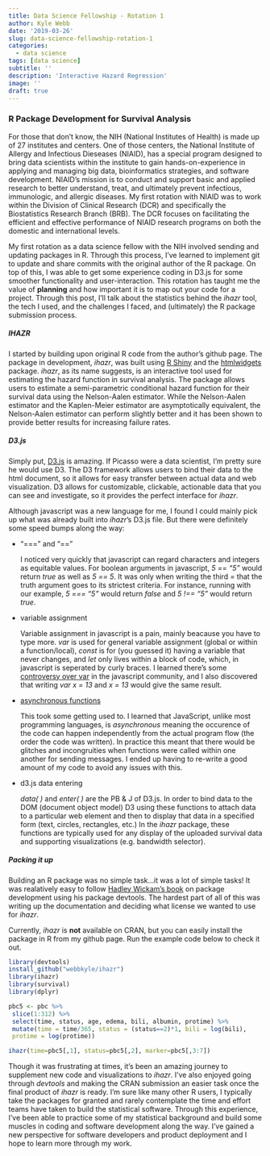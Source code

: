 ```yaml
---
title: Data Science Fellowship - Rotation 1
author: Kyle Webb
date: '2019-03-26'
slug: data-science-fellowship-rotation-1
categories:
  - data science
tags: [data science]
subtitle: ''
description: 'Interactive Hazard Regression'
image: ''
draft: true
---
```


### R Package Development for Survival Analysis
For those that don't know, the NIH (National Institutes of Health) is made up of 27 institutes and centers. One of those centers, the National Institute of Allergy and Infectious Dieseases (NIAID), has a special program designed to bring data scientists within the institute to gain hands-on-experience in applying and managing big data, bioinformatics strategies, and software development. NIAID's mission is to conduct and support basic and applied research to better understand, treat, and ultimately prevent infectious, immunologic, and allergic diseases. My first rotation with NIAID was to work within the Division of Clinical Research (DCR) and specifically the Biostatistics Research Branch (BRB). The DCR focuses on facilitating the efficient and effective performance of NIAID research programs on both the domestic and international levels.


My first rotation as a data science fellow with the NIH involved sending and updating packages in R. Through this process, I've learned to implement git to update and share commits with the original author of the R package. On top of this, I was able to get some experience coding in D3.js for some smoother functionality and user-interaction. This rotation has taught me the value of **planning** and how important it is to map out your code for a project. Through this post, I'll talk about the statistics behind the *ihazr* tool, the tech I used, and the challenges I faced, and (ultimately) the R package submission process.


##### IHAZR

I started by building upon original R code from the author's github page. The package in development, *ihazr*, was built using [R Shiny](https://shiny.rstudio.com/) and the [htmlwidgets](https://www.htmlwidgets.org/) package. *ihazr*, as its name suggests, is an interactive tool used for estimating the hazard function in survival analysis. The package allows users to estimate a semi-parametric conditional hazard function for their survival data using the Nelson-Aalen estimator. While the Nelson-Aalen estimator and the Kaplen-Meier estimator are asymptotically equivalent, the Nelson-Aalen estimator can perform slightly better and it has been shown to provide better results for increasing failure rates. 

##### D3.js

Simply put, [D3.js](https://d3js.org/) is amazing. If Picasso were a data scientist, I'm pretty sure he would use D3. The D3 framework allows users to bind their data to the html document, so it allows for easy transfer between actual data and web visualization. D3 allows for customizable, clickable, actionable data that you can see and investigate, so it provides the perfect interface for *ihazr*.  

Although javascript was a new language for me, I found I could mainly pick up what was already built into *ihazr*'s D3.js file. But there were definitely some speed bumps along the way:

* "===" and "=="

    I noticed very quickly that javascript can regard characters and integers as equitable values. For boolean arguments in javascript, *5 == "5"* would return *true* as well as *5 == 5*. It was only when writing the third *=* that the truth argument goes to its strictest criteria. For instance, running with our example, *5 === "5"* would return *false* and *5 !== "5"* would return *true*. 

* variable assignment

    Variable assignment in javascript is a pain, mainly beacause you have to type more. *var* is used for general variable assignment (global or within a function/local), *const* is for (you guessed it) having a variable that never changes, and *let* only lives within a block of code, which, in javascript is seperated by curly braces. I learned there's some [controversy over var](https://dev.to/johnwolfe820/should-you-never-truly-use-var-bdi) in the javascript community, and I also discovered that writing *var x = 13* and *x = 13* would give the same result.  

* [asynchronous functions](https://medium.com/codebuddies/getting-to-know-asynchronous-javascript-callbacks-promises-and-async-await-17e0673281ee)

    This took some getting used to. I learned that JavaScript, unlike most programming languages, is *asynchronous* meaning the occurence of the code can happen independently from the actual program flow (the order the code was written). In practice this meant that there would be glitches and incongruities when functions were called within one another for sending messages. I ended up having to re-write a good amount of my code to avoid any issues with this.

* d3.js data entering

    *data( )* and *enter( )* are the PB & J of D3.js. In order to bind data to the DOM (document object model) D3 using these functions to attach data to a particular web element and then to display that data in a specified form (text, circles, rectangles, etc.) In the *ihazr* package, these functions are typically used for any display of the uploaded survival data and supporting visualizations (e.g. bandwidth selector). 

##### Packing it up

Building an R package was no simple task...it was a lot of simple tasks! It was realatively easy to follow [Hadley Wickam's book](http://r-pkgs.had.co.nz/) on package development using his package devtools. The hardest part of all of this was writing up the documentation and deciding what license we wanted to use for *ihazr*. 

Currently, *ihazr* is **not** available on CRAN, but you can easily install the package in R from my github page. Run the example code below to check it out.

```r
library(devtools)
install_github("webbkyle/ihazr")
library(ihazr)
library(survival)
library(dplyr)

pbc5 <- pbc %>%
 slice(1:312) %>%
 select(time, status, age, edema, bili, albumin, protime) %>%
 mutate(time = time/365, status = (status==2)*1, bili = log(bili),
 protime = log(protime))

ihazr(time=pbc5[,1], status=pbc5[,2], marker=pbc5[,3:7])
```

Though it was frustrating at times, it's been an amazing journey to supplement new code and visualizations to *ihazr*. I've also enjoyed going through *devtools* and making the CRAN submission an easier task once the final product of *ihazr* is ready. I'm sure like many other R users, I typically take the packages for granted and rarely contemplate the time and effort teams have taken to build the statistical software. Through this experience, I've been able to practice some of my statistical background and build some muscles in coding and software development along the way. I've gained a new perspective for software developers and product deployment and I hope to learn more through my work.

